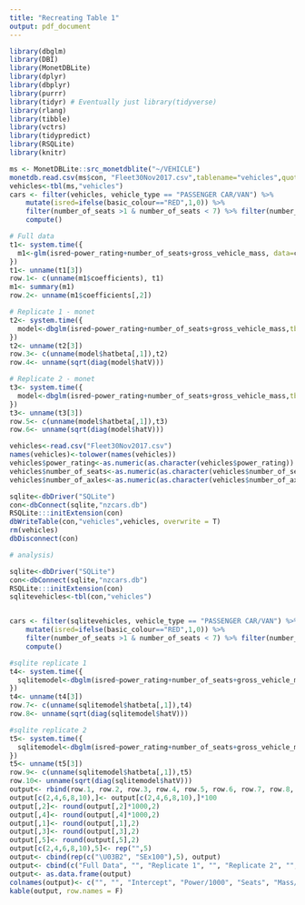 ```yaml
---
title: "Recreating Table 1"
output: pdf_document
---
```


```r
library(dbglm)
library(DBI)
library(MonetDBLite)
library(dplyr)
library(dbplyr)
library(purrr)
library(tidyr) # Eventually just library(tidyverse)
library(rlang)
library(tibble)
library(vctrs)
library(tidypredict)
library(RSQLite)
library(knitr)
```

```r
ms <- MonetDBLite::src_monetdblite("~/VEHICLE")
monetdb.read.csv(ms$con, "Fleet30Nov2017.csv",tablename="vehicles",quote="",nrow.check=10000,best.effort=TRUE,lower.case.names=TRUE)
vehicles<-tbl(ms,"vehicles")
cars <- filter(vehicles, vehicle_type == "PASSENGER CAR/VAN") %>% 
	mutate(isred=ifelse(basic_colour=="RED",1,0)) %>% 
	filter(number_of_seats >1 & number_of_seats < 7) %>% filter(number_of_axles==2) %>%
	compute()
```

```r
# Full data
t1<- system.time({
  m1<-glm(isred~power_rating+number_of_seats+gross_vehicle_mass, data=cars, family = "binomial")
})
t1<- unname(t1[3])
row.1<- c(unname(m1$coefficients), t1)
m1<- summary(m1)
row.2<- unname(m1$coefficients[,2])

# Replicate 1 - monet
t2<- system.time({
  model<-dbglm(isred~power_rating+number_of_seats+gross_vehicle_mass,tbl=cars)
})
t2<- unname(t2[3])
row.3<- c(unname(model$hatbeta[,1]),t2)
row.4<- unname(sqrt(diag(model$hatV)))

# Replicate 2 - monet
t3<- system.time({
  model<-dbglm(isred~power_rating+number_of_seats+gross_vehicle_mass,tbl=cars)
})
t3<- unname(t3[3])
row.5<- c(unname(model$hatbeta[,1]),t3)
row.6<- unname(sqrt(diag(model$hatV)))
```


```r
vehicles<-read.csv("Fleet30Nov2017.csv")
names(vehicles)<-tolower(names(vehicles))
vehicles$power_rating<-as.numeric(as.character(vehicles$power_rating))
vehicles$number_of_seats<-as.numeric(as.character(vehicles$number_of_seats))
vehicles$number_of_axles<-as.numeric(as.character(vehicles$number_of_axles))

sqlite<-dbDriver("SQLite")
con<-dbConnect(sqlite,"nzcars.db")
RSQLite:::initExtension(con)
dbWriteTable(con,"vehicles",vehicles, overwrite = T)
rm(vehicles)
dbDisconnect(con)

# analysis)

sqlite<-dbDriver("SQLite")
con<-dbConnect(sqlite,"nzcars.db")
RSQLite:::initExtension(con)
sqlitevehicles<-tbl(con,"vehicles")


cars <- filter(sqlitevehicles, vehicle_type == "PASSENGER CAR/VAN") %>%
	mutate(isred=ifelse(basic_colour=="RED",1,0)) %>% 
	filter(number_of_seats >1 & number_of_seats < 7) %>% filter(number_of_axles==2) %>%
	compute()
```

```r
#sqlite replicate 1
t4<- system.time({
  sqlitemodel<-dbglm(isred~power_rating+number_of_seats+gross_vehicle_mass,tbl=cars)
})
t4<- unname(t4[3])
row.7<- c(unname(sqlitemodel$hatbeta[,1]),t4)
row.8<- unname(sqrt(diag(sqlitemodel$hatV)))

#sqlite replicate 2
t5<- system.time({
  sqlitemodel<-dbglm(isred~power_rating+number_of_seats+gross_vehicle_mass,tbl=cars)
})
t5<- unname(t5[3])
row.9<- c(unname(sqlitemodel$hatbeta[,1]),t5)
row.10<- unname(sqrt(diag(sqlitemodel$hatV)))
output<- rbind(row.1, row.2, row.3, row.4, row.5, row.6, row.7, row.8, row.9, row.10)
output[c(2,4,6,8,10),]<- output[c(2,4,6,8,10),]*100
output[,2]<- round(output[,2]*1000,2)
output[,4]<- round(output[,4]*1000,2)
output[,1]<- round(output[,1],2)
output[,3]<- round(output[,3],2)
output[,5]<- round(output[,5],2)
output[c(2,4,6,8,10),5]<- rep("",5)
output<- cbind(rep(c("\U03B2", "SEx100"),5), output)
output<- cbind(c("Full Data", "", "Replicate 1", "", "Replicate 2", "", "Replicate 3","", "Replicate 4",""), output)
output<- as.data.frame(output)
colnames(output)<- c("", "", "Intercept", "Power/1000", "Seats", "Mass/1000", "Processing Time (s)")
kable(output, row.names = F)
```




